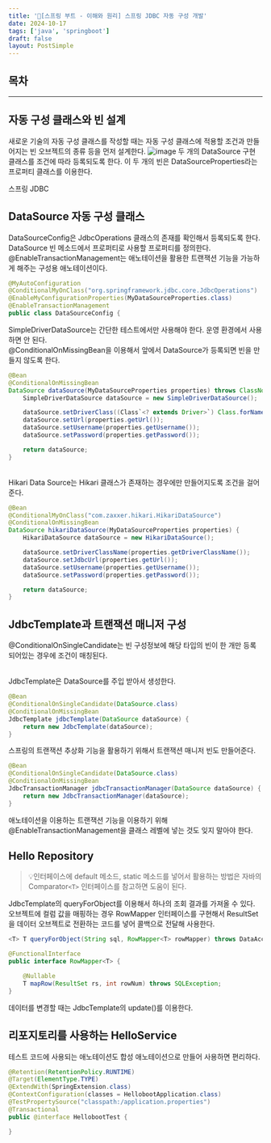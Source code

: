 ```yaml
---
title: '📝[스프링 부트 - 이해와 원리] 스프링 JDBC 자동 구성 개발'
date: 2024-10-17
tags: ['java', 'springboot']
draft: false
layout: PostSimple
---
```


## 목차

<TOCInline toc={props.toc} exclude="목차"/>

---

## 자동 구성 클래스와 빈 설계

새로운 기술의 자동 구성 클래스를 작성할 때는 자동 구성 클래스에 적용할 조건과 만들어지는 빈 오브젝트의 종류 등을 먼저 설계한다.
![image](https://github.com/user-attachments/assets/be3cf52b-b464-4aed-b5ee-ebdf8d38eb8d)
두 개의 DataSource 구현 클래스를 조건에 따라 등록되도록 한다. 이 두 개의 빈은 DataSourceProperties라는 프로퍼티 클래스를 이용한다.

스프링 JDBC

## DataSource 자동 구성 클래스

DataSourceConfig은 JdbcOperations 클래스의 존재를 확인해서 등록되도록 한다.<br/>
DataSource 빈 메소드에서 프로퍼티로 사용할 프로퍼티를 정의한다.<br/>
@EnableTransactionManagement는 애노테이션을 활용한 트랜잭션 기능을 가능하게 해주는 구성용 애노테이션이다.<br/>

```java
@MyAutoConfiguration
@ConditionalMyOnClass("org.springframework.jdbc.core.JdbcOperations")
@EnableMyConfigurationProperties(MyDataSourceProperties.class)
@EnableTransactionManagement
public class DataSourceConfig {
```

SimpleDriverDataSource는 간단한 테스트에서만 사용해야 한다. 운영 환경에서 사용하면 안 된다.<br/>
@ConditionalOnMissingBean을 이용해서 앞에서 DataSource가 등록되면 빈을 만들지 않도록 한다.

```java
@Bean
@ConditionalOnMissingBean
DataSource dataSource(MyDataSourceProperties properties) throws ClassNotFoundException {
    SimpleDriverDataSource dataSource = new SimpleDriverDataSource();

    dataSource.setDriverClass((Class`<? extends Driver>`) Class.forName(properties.getDriverClassName()));
    dataSource.setUrl(properties.getUrl());
    dataSource.setUsername(properties.getUsername());
    dataSource.setPassword(properties.getPassword());

    return dataSource;
}
```

<br/>
Hikari Data Source는 Hikari 클래스가 존재하는 경우에만 만들어지도록 조건을 걸어준다.

```java
@Bean
@ConditionalMyOnClass("com.zaxxer.hikari.HikariDataSource")
@ConditionalOnMissingBean
DataSource hikariDataSource(MyDataSourceProperties properties) {
    HikariDataSource dataSource = new HikariDataSource();

    dataSource.setDriverClassName(properties.getDriverClassName());
    dataSource.setJdbcUrl(properties.getUrl());
    dataSource.setUsername(properties.getUsername());
    dataSource.setPassword(properties.getPassword());

    return dataSource;
}
```

## JdbcTemplate과 트랜잭션 매니저 구성

@ConditionalOnSingleCandidate는 빈 구성정보에 해당 타입의 빈이 한 개만 등록되어있는 경우에 조건이 매칭된다.

<br/>
JdbcTemplate은 DataSource를 주입 받아서 생성한다.

```java
@Bean
@ConditionalOnSingleCandidate(DataSource.class)
@ConditionalOnMissingBean
JdbcTemplate jdbcTemplate(DataSource dataSource) {
    return new JdbcTemplate(dataSource);
}

```

스프링의 트랜잭션 추상화 기능을 활용하기 위해서 트랜잭션 매니저 빈도 만들어준다.

```java
@Bean
@ConditionalOnSingleCandidate(DataSource.class)
@ConditionalOnMissingBean
JdbcTransactionManager jdbcTransactionManager(DataSource dataSource) {
    return new JdbcTransactionManager(dataSource);
}

```

애노테이션을 이용하는 트랜잭션 기능을 이용하기 위해 @EnableTransactionManagement을 클래스 레벨에 넣는 것도 잊지 말아야 한다.

## Hello Repository

> 💡인터페이스에 default 메소드, static 메소드를 넣어서 활용하는 방법은 자바의 Comparator`<T>` 인터페이스를 참고하면 도움이 된다.

JdbcTemplate의 queryForObject를 이용해서 하나의 조회 결과를 가져올 수 있다. 오브젝트에 컬럼 값을 매핑하는 경우 RowMapper 인터페이스를 구현해서 ResultSet을 데이터 오브젝트로 전환하는 코드를 넣어 콜백으로 전달해 사용한다.

```java
<T> T queryForObject(String sql, RowMapper<T> rowMapper) throws DataAccessException;
```

```java
@FunctionalInterface
public interface RowMapper<T> {

    @Nullable
    T mapRow(ResultSet rs, int rowNum) throws SQLException;
}
```

데이터를 변경할 때는 JdbcTemplate의 update()를 이용한다.

## 리포지토리를 사용하는 HelloService

테스트 코드에 사용되는 애노테이션도 합성 애노테이션으로 만들어 사용하면 편리하다.

```java
@Retention(RetentionPolicy.RUNTIME)
@Target(ElementType.TYPE)
@ExtendWith(SpringExtension.class)
@ContextConfiguration(classes = HellobootApplication.class)
@TestPropertySource("classpath:/application.properties")
@Transactional
public @interface HellobootTest {

}
```
